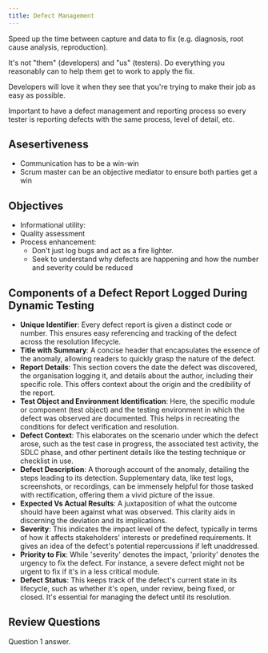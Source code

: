 ```yaml
---
title: Defect Management
---
```



Speed up the time between capture and data to fix (e.g. diagnosis, root cause analysis, reproduction).

It's not "them" (developers) and "us" (testers). Do everything you reasonably can to help them get to work to apply the fix. 

Developers will love it when they see that you're trying to make their job as easy as possible.

Important to have a defect management and reporting process so every tester is reporting defects with the same process, level of detail, etc.

## Asesertiveness

- Communication has to be a win-win
- Scrum master can be an objective mediator to ensure both parties get a win

## Objectives

- Informational utility:
- Quality assessment
- Process enhancement:  
  - Don't just log bugs and act as a fire lighter. 
  - Seek to understand why defects are happening and how the number and severity could be reduced

## Components of a Defect Report Logged During Dynamic Testing

- **Unique Identifier**: Every defect report is given a distinct code or number. This ensures easy referencing and tracking of the defect across the resolution lifecycle.
- **Title with Summary**: A concise header that encapsulates the essence of the anomaly, allowing readers to quickly grasp the nature of the defect.
- **Report Details**: This section covers the date the defect was discovered, the organisation logging it, and details about the author, including their specific role. This offers context about the origin and the credibility of the report.
- **Test Object and Environment Identification**: Here, the specific module or component (test object) and the testing environment in which the defect was observed are documented. This helps in recreating the conditions for defect verification and resolution.
- **Defect Context**: This elaborates on the scenario under which the defect arose, such as the test case in progress, the associated test activity, the SDLC phase, and other pertinent details like the testing technique or checklist in use.
- **Defect Description**: A thorough account of the anomaly, detailing the steps leading to its detection. Supplementary data, like test logs, screenshots, or recordings, can be immensely helpful for those tasked with rectification, offering them a vivid picture of the issue.
- **Expected Vs Actual Results**: A juxtaposition of what the outcome should have been against what was observed. This clarity aids in discerning the deviation and its implications.
- **Severity**: This indicates the impact level of the defect, typically in terms of how it affects stakeholders' interests or predefined requirements. It gives an idea of the defect's potential repercussions if left unaddressed.
- **Priority to Fix**: While 'severity' denotes the impact, 'priority' denotes the urgency to fix the defect. For instance, a severe defect might not be urgent to fix if it's in a less critical module.
- **Defect Status**: This keeps track of the defect's current state in its lifecycle, such as whether it's open, under review, being fixed, or closed. It's essential for managing the defect until its resolution.

## Review Questions

<FAQList title="FAQs">
  <FAQ title="Question 1?">
    Question 1 answer.
  </FAQ>
</FAQList>